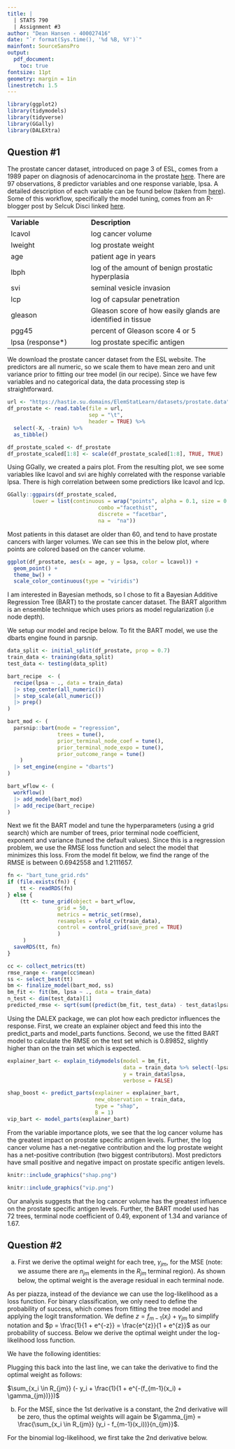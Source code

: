 ```yaml
---
title: |
  | STATS 790
  | Assignment #3
author: "Dean Hansen - 400027416"
date: "`r format(Sys.time(), '%d %B, %Y')`"
mainfont: SourceSansPro
output: 
  pdf_document:
    toc: true
fontsize: 11pt
geometry: margin = 1in
linestretch: 1.5
---
```


```r
library(ggplot2)
library(tidymodels)
library(tidyverse)
library(GGally)
library(DALEXtra)
```

\newpage

## Question #1

The prostate cancer dataset, introduced on page 3 of ESL, comes from a 1989 paper on diagnosis of adenocarcinoma in the prostate [here](https://pubmed.ncbi.nlm.nih.gov/2468795/). There are 97 observations, 8 predictor variables and one response variable, lpsa. A detailed description of each variable can be found below (taken from [here](https://rdrr.io/cran/ElemStatLearn/man/prostate.html)). Some of this workflow, specifically the model tuning, comes from an R-blogger post by Selcuk Disci linked [here](https://www.r-bloggers.com/2022/12/the-effect-of-childhood-education-on-wealth-modeling-with-bayesian-additive-regression-trees-bart/).

|                   |                                                             |
|:-------------------------|:---------------------------------------------|
| **Variable**      | **Description**                                             |
| lcavol            | log cancer volume                                           |
| lweight           | log prostate weight                                         |
| age               | patient age in years                                        |
| lbph              | log of the amount of benign prostatic hyperplasia           |
| svi               | seminal vesicle invasion                                    |
| lcp               | log of capsular penetration                                 |
| gleason           | Gleason score of how easily glands are identified in tissue |
| pgg45             | percent of Gleason score 4 or 5                             |
| lpsa (response\*) | log prostate specific antigen                               |

We download the prostate cancer dataset from the ESL website. The predictors are all numeric, so we scale them to have mean zero and unit variance prior to fitting our tree model (in our recipe). Since we have few variables and no categorical data, the data processing step is straightforward.

```r
url <- "https://hastie.su.domains/ElemStatLearn/datasets/prostate.data"
df_prostate <- read.table(file = url, 
                          sep = "\t",
                          header = TRUE) %>% 
  select(-X, -train) %>%
  as_tibble()

df_prostate_scaled <- df_prostate
df_prostate_scaled[1:8] <- scale(df_prostate_scaled[1:8], TRUE, TRUE)
```

Using GGally, we created a pairs plot. From the resulting plot, we see some variables like lcavol and svi are highly correlated with the response variable lpsa. There is high correlation between some predictiors like lcavol and lcp.

```r
GGally::ggpairs(df_prostate_scaled, 
        lower = list(continuous = wrap("points", alpha = 0.1, size = 0.1), 
                             combo ="facethist", 
                             discrete = "facetbar", 
                             na =  "na"))
```

Most patients in this dataset are older than $60$, and tend to have prostate cancers with larger volumes. We can see this in the below plot, where points are colored based on the cancer volume.

```r
ggplot(df_prostate, aes(x = age, y = lpsa, color = lcavol)) +
  geom_point() +
  theme_bw() +
  scale_color_continuous(type = "viridis")
```

I am interested in Bayesian methods, so I chose to fit a Bayesian Additive Regression Tree (BART) to the prostate cancer dataset. The BART algorithm is an ensemble technique which uses priors as model regularization (i.e node depth).

We setup our model and recipe below. To fit the BART model, we use the dbarts engine found in parsnip.

```r
data_split <- initial_split(df_prostate, prop = 0.7)
train_data <- training(data_split)
test_data <- testing(data_split)

bart_recipe  <- (
  recipe(lpsa ~ ., data = train_data)
  |> step_center(all_numeric())
  |> step_scale(all_numeric())
  |> prep()
)

bart_mod <- (
  parsnip::bart(mode = "regression",
                trees = tune(),
                prior_terminal_node_coef = tune(),
                prior_terminal_node_expo = tune(),
                prior_outcome_range = tune()
    )
  |> set_engine(engine = "dbarts")
)

bart_wflow <- (
  workflow()
  |> add_model(bart_mod)
  |> add_recipe(bart_recipe)
)
```

Next we fit the BART model and tune the hyperparameters (using a grid search) which are number of trees, prior terminal node coefficient, exponent and variance (tuned the default values). Since this is a regression problem, we use the RMSE loss function and select the model that minimizes this loss. From the model fit below, we find the range of the RMSE is between $0.6942558$ and $1.2111657$.

```r
fn <- "bart_tune_grid.rds"
if (file.exists(fn)) {
    tt <- readRDS(fn)
} else {
    (tt <- tune_grid(object = bart_wflow,
                grid = 50,
                metrics = metric_set(rmse),
                resamples = vfold_cv(train_data),
                control = control_grid(save_pred = TRUE)
                )
     )
  saveRDS(tt, fn)
}

cc <- collect_metrics(tt)
rmse_range <- range(cc$mean)
ss <- select_best(tt)
bm <- finalize_model(bart_mod, ss)
bm_fit <- fit(bm, lpsa ~ ., data = train_data)
n_test <- dim(test_data)[1]
predicted_rmse <- sqrt(sum((predict(bm_fit, test_data) - test_data$lpsa)^2)/n_test)
```

Using the DALEX package, we can plot how each predictor influences the response. First, we create an explainer object and feed this into the predict_parts and model_parts functions. Second, we use the fitted BART model to calculate the RMSE on the test set which is $0.89852$, slightly higher than on the train set which is expected.

```r
explainer_bart <- explain_tidymodels(model = bm_fit,
                                     data = train_data %>% select(-lpsa),
                                     y = train_data$lpsa,
                                     verbose = FALSE)

shap_boost <- predict_parts(explainer = explainer_bart, 
                            new_observation = train_data,
                            type = "shap",
                            B = 1)
vip_bart <- model_parts(explainer_bart)
```

From the variable importance plots, we see that the log cancer volume has the greatest impact on prostate specific antigen levels. Further, the log cancer volume has a net-negative contribution and the log prostate weight has a net-positive contribution (two biggest contributors). Most predictors have small positive and negative impact on prostate specific antigen levels. 

```r
knitr::include_graphics("shap.png")
```

```r
knitr::include_graphics("vip.png")
```

Our analysis suggests that the log cancer volume has the greatest influence on the prostate specific antigen levels. Further, the BART model used has 72 trees, terminal node coefficient of $0.49$, exponent of $1.34$ and variance of $1.67$.

\newpage
## Question #2

a)  First we derive the optimal weight for each tree, $\gamma_{jm}$, for the MSE (note: we assume there are $n_{jm}$ elements in the $R_{jm}$ terminal region). As shown below, the optimal weight is the average residual in each terminal node.

```{=latex}
\begin{align}
\frac{d}{d\gamma_{jm}} L(y_i, f_{m-1} + \gamma_{jm}) &= \frac{d}{d\gamma_{jm}}[\frac{1}{2} \sum_{x_i \in R_{jm}} (y_i - (f_{m-1}(x_i) + \gamma_{jm}))^2]\\
0 &= \sum_{x_i \in R_{jm}} (y_i - (f_{m-1}(x_i) + \gamma_{jm})) \\
0 &= \sum_{x_i \in R_{jm}} (y_i - f_{m-1}(x_i) - \gamma_{jm}) \\
0 &= \sum_{x_i \in R_{jm}} (y_i - f_{m-1}(x_i)) - n_{jm} \gamma_{jm} \\
n_{jm} \gamma_{jm} &= \sum_{x_i \in R_{jm}} (y_i - f_{m-1}(x_i)) \\
\gamma_{jm} &= \frac{\sum_{x_i \in R_{jm}} (y_i - f_{m-1}(x_i))}{n_{jm}}
\end{align}
```
As per piazza, instead of the deviance we can use the log-likelihood as a loss function. For binary classification, we only need to define the probability of success, which comes from fitting the tree model and applying the logit transformation. We define $z = f_{m-1}(x_i) + \gamma_{jm}$ to simplify notation and $p = \frac{1}{1 + e^{-z}} = \frac{e^{z}}{1 + e^{z}}$ as our probability of success. Below we derive the optimal weight under the log-likelihood loss function.

```{=latex}
\begin{align}
\frac{d}{d\gamma_{jm}} L(y_i, f_{m-1}(x_i) + \gamma_{jm}) &= \frac{d}{d\gamma_{jm}}[ - \sum_{x_i \in R_{jm}} y_i \text{log}(p) + (1 - y_i) \text{log}(1-p)]\\
&= \frac{d}{d\gamma_{jm}}[\sum_{x_i \in R_{jm}} - y_i \text{log}(p) - (1 - y_i) \text{log}(1-p)] \\
&= \frac{d}{d\gamma_{jm}}[\sum_{x_i \in R_{jm}} - y_i \text{log}(p) + y_i \text{log}(1-p) - \text{log}(1-p)] \\
&= \frac{d}{d\gamma_{jm}}[\sum_{x_i \in R_{jm}} - y_i (\text{log}(p) - \text{log}(1-p)) - \text{log}(1-p)] \\
&= \frac{d}{d\gamma_{jm}}[\sum_{x_i \in R_{jm}} - y_i \text{log}(\frac{p}{1-p}) - \text{log}(1-p)]
\end{align}
```

We have the following identities:

```{=latex}
\begin{align}
\text{log}(1-p)&=\text{log}(1-\frac{e^{z}}{1 + e^{z}})=\text{log}(\frac{1}{1 + e^{z}})=-\text{log}(1 + e^{f_{m-1}(x_i) + \gamma_{jm}})\\
\text{log}(\frac{p}{1-p})&=\text{log}(p) - \text{log}(1-p) = \text{log}(e^z)=f_{m-1}(x_i) + \gamma_{jm}
\end{align}
```
Plugging this back into the last line, we can take the derivative to find the optimal weight as follows:

```{=latex}
\begin{align}
0 &= \frac{d}{d\gamma_{jm}}[\sum_{x_i \in R_{jm}} - y_i (f_{m-1}(x_i) + \gamma_{jm}) + \text{log}(1 + e^{f_{m-1}(x_i) + \gamma_{jm}})]\\
0 &= \sum_{x_i \in R_{jm}} (- y_i + \frac{e^{f_{m-1}(x_i) + \gamma_{jm}}}{1 + e^{f_{m-1}(x_i) + \gamma_{jm}}})\\
0 &= \sum_{x_i \in R_{jm}} (- y_i + \frac{1}{1 + e^{-(f_{m-1}(x_i) + \gamma_{jm})}})\\
0 &= \sum_{x_i \in R_{jm}} (- y_i + \frac{1}{1 + e^{-(f_{m-1}(x_i) + \gamma_{jm})}})\\
\end{align}
```
$\sum_{x_i \in R_{jm}} (- y_i + \frac{1}{1 + e^{-(f_{m-1}(x_i) + \gamma_{jm})}})$

\newpage

b)  For the MSE, since the 1st derivative is a constant, the 2nd derivative will be zero, thus the optimal weights will again be $\gamma_{jm} = \frac{\sum_{x_i \in R_{jm}} (y_i - f_{m-1}(x_i))}{n_{jm}}$.

For the binomial log-likelihood, we first take the 2nd derivative below.
